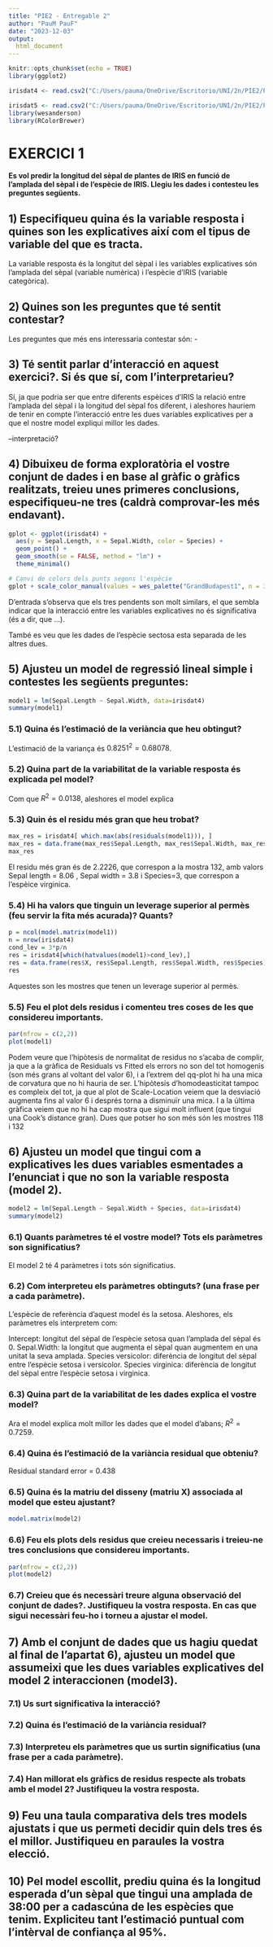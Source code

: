 ```yaml
---
title: "PIE2 - Entregable 2"
author: "PauM PauF"
date: "2023-12-03"
output: 
  html_document
---
```


```r
knitr::opts_chunk$set(echo = TRUE)
library(ggplot2)

irisdat4 <- read.csv2("C:/Users/pauma/OneDrive/Escritorio/UNI/2n/PIE2/PIE2Entr2/irisdat4.csv", stringsAsFactors=TRUE)

irisdat5 <- read.csv2("C:/Users/pauma/OneDrive/Escritorio/UNI/2n/PIE2/PIE2Entr2/irisdat5.csv", stringsAsFactors=TRUE)
library(wesanderson)
library(RColorBrewer)
```


# EXERCICI 1

**Es vol predir la longitud del sèpal de plantes de IRIS en funció de l’amplada del sèpal i de l’espècie
de IRIS. Llegiu les dades i contesteu les preguntes següents. **

## 1) Especifiqueu quina és la variable resposta i quines son les explicatives així com el tipus de variable del que es tracta.

La variable resposta és la longitut del sèpal i les variables explicatives són l'amplada del sèpal (variable numèrica) i l'espècie d'IRIS (variable categòrica).


## 2) Quines son les preguntes que té sentit contestar? 

Les preguntes que més ens interessaria contestar són:
  - 


## 3) Té sentit parlar d’interacció en aquest exercici?. Si és que sí, com l’interpretarieu?

Sí, ja que podria ser que entre diferents espèices d'IRIS la relació entre l'amplada del sèpal i la longitud del sèpal fos diferent, i aleshores hauriem de tenir en compte l'interacció entre les dues variables explicatives per a que el nostre model expliqui millor les dades.

--interpretació?


## 4) Dibuixeu de forma exploratòria el vostre conjunt de dades i en base al gràfic o gràfics realitzats, treieu unes primeres conclusions, especifiqueu-ne tres (caldrà comprovar-les més endavant).

```r
gplot <- ggplot(irisdat4) + 
  aes(y = Sepal.Length, x = Sepal.Width, color = Species) + 
  geom_point() + 
  geom_smooth(se = FALSE, method = "lm") + 
  theme_minimal()

# Canvi de colors dels punts segons l'espècie
gplot + scale_color_manual(values = wes_palette("GrandBudapest1", n = 3))
```

D'entrada s'observa que els tres pendents son molt similars, el que sembla indicar que la interacció entre les variables explicatives no és significativa (és a dir, que ...).

També es veu que les dades de l'espècie sectosa esta separada de les altres dues.



## 5) Ajusteu un model de regressió lineal simple i contestes les següents preguntes:

```r
model1 = lm(Sepal.Length ~ Sepal.Width, data=irisdat4)
summary(model1)

```

### 5.1) Quina és l'estimació de la veriància que heu obtingut?

L'estimació de la variança és $0.8251 ^2 = 0.68078$.

### 5.2) Quina part de la variabilitat de la variable resposta és explicada pel model?

Com que $R^2 = 0.0138$, aleshores el model explica

### 5.3) Quin és el residu més gran que heu trobat?

```r
max_res = irisdat4[ which.max(abs(residuals(model1))), ]
max_res = data.frame(max_res$Sepal.Length, max_res$Sepal.Width, max_res$Species)
max_res
```


El residu més gran és de 2.2226, que correspon a la mostra 132, amb valors Sepal length = 8.06 , Sepal width = 3.8 i Species=3, que correspon a l'espèice virginica.


### 5.4) Hi ha valors que tinguin un leverage superior al permès (feu servir la fita més acurada)? Quants?
```r

p = ncol(model.matrix(model1))
n = nrow(irisdat4)
cond_lev = 3*p/n
res = irisdat4[which(hatvalues(model1)>cond_lev),]
res = data.frame(res$X, res$Sepal.Length, res$Sepal.Width, res$Species)
res
```
Aquestes son les mostres que tenen un leverage superior al permès. 


### 5.5) Feu el plot dels residus i comenteu tres coses de les que considereu importants.

```r
par(mfrow = c(2,2))
plot(model1)

```

Podem veure que l'hipòtesis de normalitat de residus no s'acaba de complir, ja que a la gràfica de Residuals vs Fitted els errors no son del tot homogenis (son més grans al voltant del valor 6), i a l'extrem del qq-plot hi ha una mica de corvatura que no hi hauria de ser.
L'hipòtesis d'homodeasticitat tampoc es compleix del tot, ja que al plot de Scale-Location veiem que la desviació augmenta fins al valor 6 i després torna a disminuïr una mica.
I a la última gràfica veiem que no hi ha cap mostra que sigui molt influent (que tingui una Cook's distance gran). Dues que potser ho son més són les mostres 118 i 132



## 6) Ajusteu un model que tingui com a explicatives les dues variables esmentades a l’enunciat i que no son la variable resposta (model 2).
```r
model2 = lm(Sepal.Length ~ Sepal.Width + Species, data=irisdat4)
summary(model2)
```

### 6.1) Quants paràmetres té el vostre model? Tots els paràmetres son significatius?
El model 2 té 4 paràmetres i tots són significatius.

### 6.2) Com interpreteu els paràmetres obtinguts? (una frase per a cada paràmetre).
L'espècie de referència d'aquest model és la setosa. Aleshores, els paràmetres els interpretem com:

Intercept: longitut del sèpal de l'espècie setosa quan l'amplada del sèpal és 0.
Sepal.Width: la longitut que augmenta el sèpal quan augmentem en una unitat la seva amplada.
Species versicolor: diferència de longitut del sèpal entre l'espècie setosa i versicolor.
Species virginica: diferència de longitut del sèpal entre l'espècie setosa i virginica.

### 6.3) Quina part de la variabilitat de les dades explica el vostre model?
Ara el model explica molt millor les dades que el model d'abans; $R^2 = 0.7259$.

### 6.4) Quina és l’estimació de la variància residual que obteniu?
Residual standard error = 0.438

### 6.5) Quina és la matriu del disseny (matriu X) associada al model que esteu ajustant?
```r
model.matrix(model2)
```



### 6.6) Feu els plots dels residus que creieu necessaris i treieu-ne tres conclusions que considereu importants.

```r
par(mfrow = c(2,2))
plot(model2)
```


### 6.7) Creieu que és necessàri treure alguna observació del conjunt de dades?. Justifiqueu la vostra resposta. En cas que sigui necessàri feu-ho i torneu a ajustar el model.



## 7) Amb el conjunt de dades que us hagiu quedat al final de l’apartat 6), ajusteu un model que assumeixi que les dues variables explicatives del model 2 interaccionen (model3).
### 7.1) Us surt significativa la interacció?
### 7.2) Quina és l’estimació de la variància residual?
### 7.3) Interpreteu els paràmetres que us surtin significatius (una frase per a cada paràmetre).
### 7.4) Han millorat els gràfics de residus respecte als trobats amb el model 2? Justifiqueu la vostra resposta.
## 9) Feu una taula comparativa dels tres models ajustats i que us permeti decidir quin dels tres és el millor. Justifiqueu en paraules la vostra elecció.
## 10) Pel model escollit, prediu quina és la longitud esperada d’un sèpal que tingui una amplada de 38:00 per a cadascúna de les espècies que tenim. Expliciteu tant l’estimació puntual com l’intèrval de confiança al 95%.























